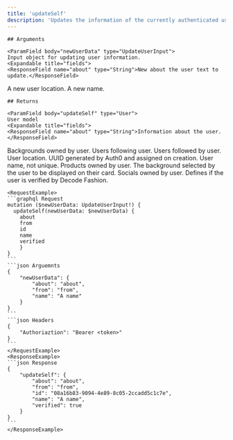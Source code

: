 ```yaml
---
title: 'updateSelf'
description: 'Updates the information of the currently authenticated user.'
---
```

    
    ## Arguments
    
    <ParamField body="newUserData" type="UpdateUserInput">
    Input object for updating user information.
    <Expandable title="fields">
    <ResponseField name="about" type="String">New about the user text to update.</ResponseField>
<ResponseField name="from" type="String">A new user location.</ResponseField>
<ResponseField name="name" type="String">A new name.</ResponseField>
    </Expandable>
    </ParamField> 

    
    ## Returns

    <ParamField body="updateSelf" type="User">
    User model
    <Expandable title="fields">
    <ResponseField name="about" type="String">Information about the user.</ResponseField>
<ResponseField name="backgrounds" type="[Background!]!">Backgrounds owned by user.</ResponseField>
<ResponseField name="followedBy" type="[User!]!">Users following user.</ResponseField>
<ResponseField name="followers" type="FollowingCounts!"/>
<ResponseField name="following" type="[User!]!">Users followed by user.</ResponseField>
<ResponseField name="from" type="String">User location.</ResponseField>
<ResponseField name="id" type="String!">UUID generated by Auth0 and assigned on creation.</ResponseField>
<ResponseField name="name" type="String!">User name, not unique.</ResponseField>
<ResponseField name="products" type="[Product!]!">Products owned by user.</ResponseField>
<ResponseField name="selectedBackground" type="Background!">The background selected by the user to be displayed on their card.</ResponseField>
<ResponseField name="socials" type="[Social!]!">Socials owned by user.</ResponseField>
<ResponseField name="verified" type="Boolean!">Defines if the user is verified by Decode Fashion.</ResponseField>
    </Expandable>
    </ParamField>
    
    <RequestExample>
    ```graphql Request
    mutation ($newUserData: UpdateUserInput!) {
      updateSelf(newUserData: $newUserData) {
        about
		from
		id
		name
		verified  
        }
    }
    ```
    ```json Arguemnts
    {
        "newUserData": {
            "about": "about",
            "from": "from",
            "name": "A name"
        }
    }
    ```
    ```json Headers
    {
        "Authoriaztion": "Bearer <token>"
    }
    ```
    </RequestExample>
    <ResponseExample>
    ```json Response
    {
        "updateSelf": {
            "about": "about",
            "from": "from",
            "id": "08a16b83-9094-4e89-8c05-2ccadd5c1c7e",
            "name": "A name",
            "verified": true
        }
    }
    ```
    </ResponseExample>
    